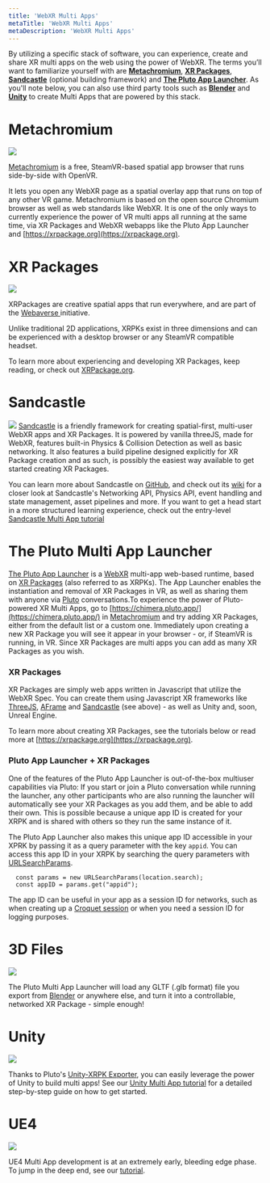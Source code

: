 ```yaml
---
title: 'WebXR Multi Apps'
metaTitle: 'WebXR Multi Apps'
metaDescription: 'WebXR Multi Apps'
---
```


By utilizing a specific stack of software, you can experience, create and share XR multi apps on the web using the power of WebXR.
The terms you’ll want to familiarize yourself with are [**Metachromium**](#Metachromium), [**XR Packages**](#xrpackages), [**Sandcastle**](#sandcastle) (optional building framework) and [**The Pluto App Launcher**](#pluto_app_launcher).
As you'll note below, you can also use third party tools such as [**Blender**](#blender) and [**Unity**](#unity) to create Multi Apps that are powered by this stack.

# Metachromium

![](../images/mc_logo.png)

[Metachromium](https://store.steampowered.com/app/685110/Metachromium/) is a free, SteamVR-based spatial app browser that runs side-by-side with OpenVR.

It lets you open any WebXR page as a spatial overlay app that runs on top of any other VR game. Metachromium is based on the open source Chromium browser as well as web standards like WebXR. It is one of the only ways to currently experience the power of VR multi apps all running at the same time, via XR Packages and WebXR webapps like the Pluto App Launcher and [https://xrpackage.org](https://xrpackage.org).

# XR Packages

![](../images/xrpk_logo.png)

XRPackages are creative spatial apps that run everywhere, and are part of the [Webaverse ](https://webaverse.com/)initiative.

Unlike traditional 2D applications, XRPKs exist in three dimensions and can be experienced with a desktop browser or any SteamVR compatible headset.

To learn more about experiencing and developing XR Packages, keep reading, or check out [XRPackage.org](https://xrpackage.org/).

# Sandcastle

![](../images/sc_logo.png)
[Sandcastle](https://github.com/plutovr/sandcastle/) is a friendly framework for creating spatial-first, multi-user WebXR apps and XR Packages. It is powered by vanilla threeJS, made for WebXR, features built-in Physics & Collision Detection as well as basic networking. It also features a build pipeline designed explicitly for XR Package creation and as such, is possibly the easiest way available to get started creating XR Packages.

You can learn more about Sandcastle on [GitHub](https://github.com/plutovr/sandcastle/), and check out its [wiki](https://github.com/plutovr/sandcastle/) for a closer look at Sandcastle's Networking API, Physics API, event handling and state management, asset pipelines and more.
If you want to get a head start in a more structured learning experience, check out the entry-level [Sandcastle Multi App tutorial](../tutorials/sandcastle)

# The Pluto Multi App Launcher

[The Pluto App Launcher](https://chimera.pluto.app/) is a [WebXR](https://www.w3.org/TR/webxr/) multi-app web-based runtime, based on [XR Packages](https://github.com/webaverse/xrpackage) (also referred to as XRPKs). The App Launcher enables the instantiation and removal of XR Packages in VR, as well as sharing them with anyone via [Pluto](http://plutovr.com) conversations.To experience the power of Pluto-powered XR Multi Apps, go to [https://chimera.pluto.app/](https://chimera.pluto.app/) in [Metachromium](https://store.steampowered.com/app/685110/Metachromium/) and try adding XR Packages, either from the default list or a custom one. Immediately upon creating a new XR Package you will see it appear in your browser - or, if SteamVR is running, in VR. Since XR Packages are multi apps you can add as many XR Packages as you wish.

### XR Packages

XR Packages are simply web apps written in Javascript that utilize the WebXR Spec. You can create them using Javascript XR frameworks like [ThreeJS](https://threejs.org/), [AFrame](https://aframe.io/) and [Sandcastle](https://github.com/plutovr/sandcastle/) (see above) - as well as Unity and, soon, Unreal Engine.

To learn more about creating XR Packages, see the tutorials below or read more at [https://xrpackage.org](https://xrpackage.org).

### Pluto App Launcher + XR Packages

One of the features of the Pluto App Launcher is out-of-the-box multiuser capabilities via Pluto: If you start or join a Pluto conversation while running the launcher, any other participants who are also running the launcher will automatically see your XR Packages as you add them, and be able to add their own. This is possible because a unique app ID is created for your XRPK and is shared with others so they run the same instance of it.

The Pluto App Launcher also makes this unique app ID accessible in your XPRK by passing it as a query parameter with the key `appid`. You can access this app ID in your XRPK by searching the query parameters with [URLSearchParams](https://developer.mozilla.org/en-US/docs/Web/API/URLSearchParams/URLSearchParams).

```
  const params = new URLSearchParams(location.search);
  const appID = params.get("appid");
```

The app ID can be useful in your app as a session ID for networks, such as when creating up a [Croquet session](https://croquet.io/sdk/docs/Session.html) or when you need a session ID for logging purposes.

# 3D Files

![](../images/GlTF_logo.png)

The Pluto Multi App Launcher will load any GLTF (.glb format) file you export from [Blender](https://docs.blender.org/manual/en/2.80/addons/io_scene_gltf2.html) or anywhere else, and turn it into a controllable, networked XR Package - simple enough!

# Unity

![](../images/unity_logo.png)

Thanks to Pluto's [Unity-XRPK Exporter](https://openupm.com/packages/com.pluto.xrpk-exporter/), you can easily leverage the power of Unity to build multi apps!
See our [Unity Multi App tutorial](../tutorials/unityxrpk) for a detailed step-by-step guide on how to get started.

# UE4

![](../images/UE4_logo.png)

UE4 Multi App development is at an extremely early, bleeding edge phase. To jump in the deep end, see our [tutorial](../tutorials/ue4_overlay_ext).
